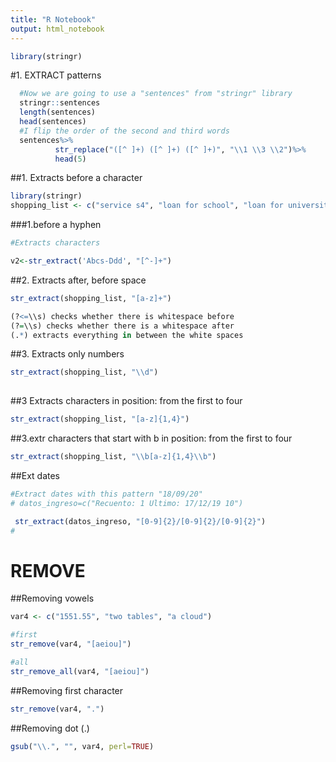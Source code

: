 ---
title: "R Notebook"
output: html_notebook
---
```{r}
library(stringr)

```


#1. EXTRACT patterns
```{r}
  #Now we are going to use a "sentences" from "stringr" library
  stringr::sentences
  length(sentences)
  head(sentences)
  #I flip the order of the second and third words
  sentences%>%
          str_replace("([^ ]+) ([^ ]+) ([^ ]+)", "\\1 \\3 \\2")%>%
          head(5)
```

##1. Extracts before a character 


```{r}
library(stringr)
shopping_list <- c("service s4", "loan for school", "loan for university", "Service s2")
```

###1.before a hyphen
```{r}
#Extracts characters 

v2<-str_extract('Abcs-Ddd', "[^-]+")
```


##2. Extracts after, before space

```{r}

str_extract(shopping_list, "[a-z]+")

(?<=\\s) checks whether there is whitespace before
(?=\\s) checks whether there is a whitespace after
(.*) extracts everything in between the white spaces
```


##3. Extracts only numbers
```{r}
str_extract(shopping_list, "\\d")
  
```

##3 Extracts characters in position:  from the first to four 

```{r}
str_extract(shopping_list, "[a-z]{1,4}")
```

##3.extr characters that start with b in position:  from the first to four 

```{r}

str_extract(shopping_list, "\\b[a-z]{1,4}\\b")
```

##Ext dates 
```{r}

#Extract dates with this pattern "18/09/20" 
# datos_ingreso=c("Recuento: 1 Ultimo: 17/12/19 10")

 str_extract(datos_ingreso, "[0-9]{2}/[0-9]{2}/[0-9]{2}")
# 


```



# REMOVE
##Removing vowels
```{r}

var4 <- c("1551.55", "two tables", "a cloud")

#first  
str_remove(var4, "[aeiou]")

#all
str_remove_all(var4, "[aeiou]")

```


##Removing first character 
```{r}

str_remove(var4, ".")
```
##Removing dot (.)
```{r}
gsub("\\.", "", var4, perl=TRUE)
```


